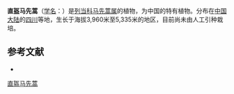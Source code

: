 {{Speciesbox
| name = 直盔马先蒿
| status = 
| status_system = 
| image =
| genus = Pedicularis
| species = orthocoryne
| authority = Li
}}

'''直盔马先蒿'''（[[学名|学名]]：{{lang|la|''Pedicularis orthocoryne''}}）是[[列当科|列当科]][[马先蒿属|马先蒿属]]的植物，为中国的特有植物。分布在[[中国大陆|中国大陆]]的[[四川|四川]]等地，生长于海拔3,960米至5,335米的地区，目前尚未由人工引种栽培。

== 参考文献 ==
<div class="references-small">
* {{cite web| url =http://www.bioinfo.cn/db05/KmzwSpecies.php?action=view&id=21421| title =直盔马先蒿| work =《中国高等植物数据库全库》| publisher =中国科学院微生物研究所| author =昆明植物研究所| accessdate =2009-02-25| archive-date =2016-03-05| archive-url =https://web.archive.org/web/20160305102514/http://www.bioinfo.cn/db05/KmzwSpecies.php?action=view&id=21421| dead-url =yes}}
</div>
{{Taxonbar|from=Q15231177}}

[[Category:马先蒿属|直盔马先蒿]]


{{植物小作品}}
